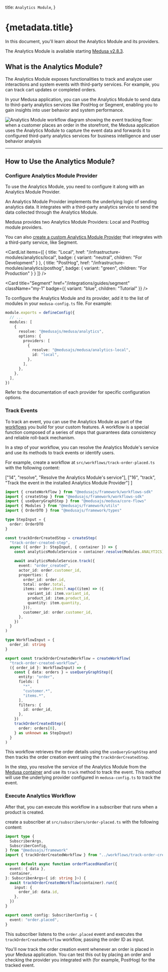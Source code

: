 
  title: `Analytics Module`,
}

# {metadata.title}

In this document, you'll learn about the Analytics Module and its providers.

<Note>

The Analytics Module is available starting [Medusa v2.8.3](https://github.com/medusajs/medusa/releases/tag/v2.8.3).

</Note>

## What is the Analytics Module?

The Analytics Module exposes functionalities to track and analyze user interactions and system events with third-party services. For example, you can track cart updates or completed orders.

In your Medusa application, you can use the Analytics Module to send data to third-party analytics services like PostHog or Segment, enabling you to gain insights into user behavior and system performance.

![Analytics Module workflow diagram showing the event tracking flow: when a customer places an order in the storefront, the Medusa application uses the Analytics Module to capture the event data and forwards it to configured third-party analytics services for business intelligence and user behavior analysis](https://res.cloudinary.com/dza7lstvk/image/upload/v1747832107/Medusa%20Resources/analytics-module-overview_egz7xg.jpg)

---

## How to Use the Analytics Module?

### Configure Analytics Module Provider

To use the Analytics Module, you need to configure it along with an Analytics Module Provider.

An Analytics Module Provider implements the underlying logic of sending analytics data. It integrates with a third-party analytics service to send the data collected through the Analytics Module.

Medusa provides two Analytics Module Providers: Local and PostHog module providers.

You can also [create a custom Analytics Module Provider](/references/analytics/provider) that integrates with a third-party service, like Segment.

<CardList
  items={[
    {
      title: "Local",
      href: "/infrastructure-modules/analytics/local",
      badge: {
        variant: "neutral",
        children: "For Development"
      }
    },
    {
      title: "PostHog",
      href: "/infrastructure-modules/analytics/posthog",
      badge: {
        variant: "green",
        children: "For Production"
      }
    }
  ]}
/>

<Card 
  title="Segment"
  href="/integrations/guides/segment"
  className="my-1"
  badge={{
    variant: "blue",
    children: "Tutorial"
  }}
/>

To configure the Analytics Module and its provider, add it to the list of modules in your `medusa-config.ts` file. For example:

```ts title="medusa-config.ts"
module.exports = defineConfig({
  // ...
  modules: [
    {
      resolve: "@medusajs/medusa/analytics",
      options: {
        providers: [
          {
            resolve: "@medusajs/medusa/analytics-local",
            id: "local",
          },
        ],
      },
    },
  ],
})
```

Refer to the documentation of each provider for specific configuration options.

### Track Events

To track an event, you can use the Analytics Module as part of the [workflows](!docs!/learn/fundamentals/workflows) you build for your custom features. A workflow is a special function composed of a series of steps that guarantees data consistency and reliable roll-back mechanism.

In a step of your workflow, you can resolve the Analytics Module's service and use its methods to track events or identify users.

For example, create a workflow at `src/workflows/track-order-placed.ts` with the following content:

  ["14", "resolve", "Resolve the Analytics Module's service"],
  ["16", "track", "Track the event in the installed Analytics Module Provider"]
]

```ts title="src/workflows/track-order-created.ts" highlights={workflowHighlights}
import { createWorkflow } from "@medusajs/framework/workflows-sdk"
import { createStep } from "@medusajs/framework/workflows-sdk"
import { useQueryGraphStep } from "@medusajs/medusa/core-flows"
import { Modules } from "@medusajs/framework/utils"
import { OrderDTO } from "@medusajs/framework/types"

type StepInput = {
  order: OrderDTO
}

const trackOrderCreatedStep = createStep(
  "track-order-created-step",
  async ({ order }: StepInput, { container }) => {
    const analyticsModuleService = container.resolve(Modules.ANALYTICS)

    await analyticsModuleService.track({
      event: "order_created",
      actor_id: order.customer_id,
      properties: {
        order_id: order.id,
        total: order.total,
        items: order.items?.map((item) => ({
          variant_id: item.variant_id,
          product_id: item.product_id,
          quantity: item.quantity,
        })),
        customer_id: order.customer_id,
      },
    })
  }
)

type WorkflowInput = {
  order_id: string
}

export const trackOrderCreatedWorkflow = createWorkflow(
  "track-order-created-workflow",
  ({ order_id }: WorkflowInput) => {
    const { data: orders } = useQueryGraphStep({
      entity: "order",
      fields: [
        "*",
        "customer.*",
        "items.*",
      ],
      filters: {
        id: order_id,
      },
    })
    trackOrderCreatedStep({
      order: orders[0],
    } as unknown as StepInput)
  }
)
```

This workflow retrieves the order details using the `useQueryGraphStep` and then tracks the order creation event using the `trackOrderCreatedStep`.

In the step, you resolve the service of the Analytics Module from the [Medusa container](!docs!/learn/fundamentals/medusa-container) and use its `track` method to track the event. This method will use the underlying provider configured in `medusa-config.ts` to track the event.

### Execute Analytics Workflow

After that, you can execute this workflow in a subscriber that runs when a product is created.

create a subscriber at `src/subscribers/order-placed.ts` with the following content:

```ts title="src/subscribers/order-placed.ts"
import type {
  SubscriberArgs,
  SubscriberConfig,
} from "@medusajs/framework"
import { trackOrderCreatedWorkflow } from "../workflows/track-order-created"

export default async function orderPlacedHandler({
  event: { data },
  container,
}: SubscriberArgs<{ id: string }>) {
  await trackOrderCreatedWorkflow(container).run({
    input: {
      order_id: data.id,
    },
  })
}

export const config: SubscriberConfig = {
  event: "order.placed",
}
```

This subscriber listens to the `order.placed` event and executes the `trackOrderCreatedWorkflow` workflow, passing the order ID as input.

You'll now track the order creation event whenever an order is placed in your Medusa application. You can test this out by placing an order and checking the provider you integrated with (for example, PostHog) for the tracked event.
